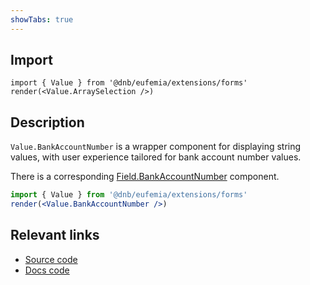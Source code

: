 ```yaml
---
showTabs: true
---
```


## Import

```tsx
import { Value } from '@dnb/eufemia/extensions/forms'
render(<Value.ArraySelection />)
```

## Description

`Value.BankAccountNumber` is a wrapper component for displaying string values, with user experience tailored for bank account number values.

There is a corresponding [Field.BankAccountNumber](/uilib/extensions/forms/feature-fields/BankAccountNumber) component.

```jsx
import { Value } from '@dnb/eufemia/extensions/forms'
render(<Value.BankAccountNumber />)
```

## Relevant links

- [Source code](https://github.com/dnbexperience/eufemia/tree/main/packages/dnb-eufemia/src/extensions/forms/Value/BankAccountNumber)
- [Docs code](https://github.com/dnbexperience/eufemia/tree/main/packages/dnb-design-system-portal/src/docs/uilib/extensions/forms/Value/BankAccountNumber)
